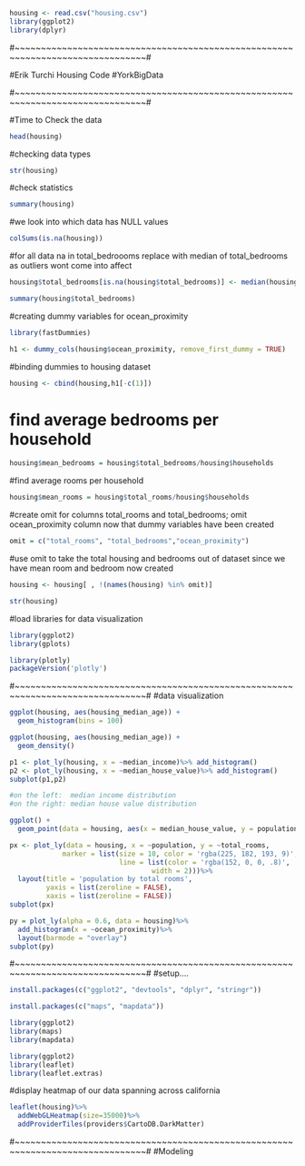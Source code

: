```{r}
housing <- read.csv("housing.csv")
library(ggplot2)
library(dplyr)
```
#~~~~~~~~~~~~~~~~~~~~~~~~~~~~~~~~~~~~~~~~~~~~~~~~~~~~~~~~~~~~~~~~~~~~~~~~~~~~~~~#

#Erik Turchi Housing Code
#YorkBigData

#~~~~~~~~~~~~~~~~~~~~~~~~~~~~~~~~~~~~~~~~~~~~~~~~~~~~~~~~~~~~~~~~~~~~~~~~~~~~~~~#

#Time to Check the data
```{r}
head(housing)
```

#checking data types
```{r}
str(housing)
```

#check statistics
```{r}
summary(housing)
```

#we look into which data has NULL values
```{r}
colSums(is.na(housing))
```

#for all data na in total_bedroooms replace with median of total_bedrooms as outliers wont come into affect
```{r}
housing$total_bedrooms[is.na(housing$total_bedrooms)] <- median(housing$total_bedrooms, na.rm = TRUE)
```
```{r}
summary(housing$total_bedrooms)
```

#creating dummy variables for ocean_proximity
```{r}
library(fastDummies)
```
```{r}
h1 <- dummy_cols(housing$ocean_proximity, remove_first_dummy = TRUE)
```

#binding dummies to housing dataset
```{r}
housing <- cbind(housing,h1[-c(1)])
```

# find average bedrooms per household
```{r}
housing$mean_bedrooms = housing$total_bedrooms/housing$households
```
#find average rooms per household
```{r}
housing$mean_rooms = housing$total_rooms/housing$households
```
#create omit for columns total_rooms and total_bedrooms; omit ocean_proximity column now that dummy variables have been created
```{r}
omit = c("total_rooms", "total_bedrooms","ocean_proximity")
```
#use omit to take the total housing and bedrooms out of dataset since we have mean room and bedroom now created
```{r}
housing <- housing[ , !(names(housing) %in% omit)]
```

```{r}
str(housing)
```
#load libraries for data visualization
```{r}
library(ggplot2)
library(gplots)
```
```{r}
library(plotly)
packageVersion('plotly')
```

#~~~~~~~~~~~~~~~~~~~~~~~~~~~~~~~~~~~~~~~~~~~~~~~~~~~~~~~~~~~~~~~~~~~~~~~~~~~~~~~#
#data visualization

```{r}
ggplot(housing, aes(housing_median_age)) +
  geom_histogram(bins = 100)
```

```{r}
ggplot(housing, aes(housing_median_age)) +
  geom_density()
```

```{r}
p1 <- plot_ly(housing, x = ~median_income)%>% add_histogram()
p2 <- plot_ly(housing, x = ~median_house_value)%>% add_histogram()
subplot(p1,p2)

#on the left:  median income distribution
#on the right: median house value distribution
```

```{r}
ggplot() +
  geom_point(data = housing, aes(x = median_house_value, y = population), color = "red")
```


```{r}
px <- plot_ly(data = housing, x = ~population, y = ~total_rooms,
             marker = list(size = 10, color = 'rgba(225, 182, 193, 9)',
                           line = list(color = 'rgba(152, 0, 0, .8)',
                                   width = 2)))%>%
  layout(title = 'population by total rooms',
         yaxis = list(zeroline = FALSE),
         xaxis = list(zeroline = FALSE))
subplot(px)

```


```{r}
py = plot_ly(alpha = 0.6, data = housing)%>%
  add_histogram(x = ~ocean_proximity)%>%
  layout(barmode = "overlay")
subplot(py)
```


#~~~~~~~~~~~~~~~~~~~~~~~~~~~~~~~~~~~~~~~~~~~~~~~~~~~~~~~~~~~~~~~~~~~~~~~~~~~~~~~#
#setup....

```{r}
install.packages(c("ggplot2", "devtools", "dplyr", "stringr"))
```
```{r}
install.packages(c("maps", "mapdata"))
```
```{r}
library(ggplot2)
library(maps)
library(mapdata)
```
```{r}
library(ggplot2)
library(leaflet)
library(leaflet.extras)
```


#display heatmap of our data spanning across california
```{r}
leaflet(housing)%>%
  addWebGLHeatmap(size=35000)%>%
  addProviderTiles(providers$CartoDB.DarkMatter)
```

#~~~~~~~~~~~~~~~~~~~~~~~~~~~~~~~~~~~~~~~~~~~~~~~~~~~~~~~~~~~~~~~~~~~~~~~~~~~~~~~#
#Modeling





